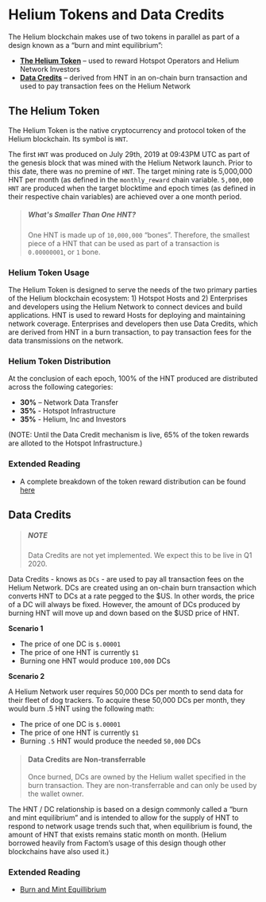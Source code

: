 # Helium Tokens and Data Credits


The Helium blockchain makes use of two tokens in parallel as part of a design known as a “burn and mint equilibrium”:
 
* **[The Helium Token](#the-helium-token)** – used to reward Hotspot Operators and Helium Network Investors 
* **[Data Credits](#data-credits)** – derived from HNT in an on-chain burn transaction and used to pay transaction fees on the Helium Network


## The Helium Token
[the-helium-token]: (#the-helium-token)

The Helium Token is the native cryptocurrency and protocol token of the Helium blockchain. Its symbol is `HNT`. 

The first `HNT` was produced on July 29th, 2019 at 09:43PM UTC as part of the genesis block that was mined with the Helium Network launch. Prior to this date, there was no premine of `HNT`. The target mining rate is 5,000,000 HNT per month (as defined in the `monthly_reward` chain variable. `5,000,000 HNT` are produced when the target blocktime and epoch times (as defined in their respective chain variables) are achieved over a one month period.

> ##### What's Smaller Than One HNT?
> One HNT is made up of `10,000,000` “bones”. Therefore, the smallest piece of a HNT that can be used as part of a transaction 
> is `0.00000001`, or `1` bone.

### Helium Token Usage

The Helium Token is designed to serve the needs of the two primary parties of the Helium blockchain ecosystem: 1) Hotspot Hosts and 2) Enterprises and developers using the Helium Network to connect devices and build applications. HNT is used to reward Hosts for deploying and maintaining network coverage. Enterprises and developers then use Data Credits, which are derived from HNT in a burn transaction, to pay transaction fees for the data transmissions on the network.

### Helium Token Distribution
At the conclusion of each epoch, 100% of the HNT produced are distributed across the following categories:

* **30%** – Network Data Transfer 
* **35%** - Hotspot Infrastructure 
* **35%** - Helium, Inc and Investors 

(NOTE: Until the Data Credit mechanism is live, 65% of the token rewards are alloted to the Hotspot Infrastructure.)

### Extended Reading

* A complete breakdown of the token reward distribution can be found [here](https://www.helium.com/tokens)

## Data Credits
[data-credits]: #data-credits

>##### NOTE 
>Data Credits are not yet implemented. We expect this to be live in Q1 2020.

Data Credits - knows as `DCs` - are used to pay all transaction fees on the Helium Network. DCs are created using an on-chain burn transaction which converts HNT to DCs at a rate pegged to the $US. In other words, the price of a DC will always be fixed. However, the amount of DCs produced by burning HNT will move up and down based on the $USD price of HNT. 

**Scenario 1** 

* The price of one DC is `$.00001`
* The price of one HNT is currently `$1`
* Burning one HNT would produce `100,000` DCs

**Scenario 2**

A Helium Network user requires 50,000 DCs per month to send data for their fleet of dog trackers. To acquire these 50,000 DCs per month, they would burn .5 HNT using the following math:

* The price of one DC is `$.00001`
* The price of one HNT is currently `$1`
* Burning `.5` HNT would produce the needed `50,000` DCs

>#### Data Credits are Non-transferrable 
> Once burned, DCs are owned by the Helium wallet specified in the burn transaction. They are non-transferrable and can 
> only be used by the wallet owner. 

The HNT / DC relationship is based on a design commonly called a “burn and mint equilibrium” and is intended to allow for the supply of HNT to respond to network usage trends such that, when equilibrium is found, the amount of HNT that exists remains static month on month. (Helium borrowed heavily from Factom’s usage of this design though other blockchains have also used it.)

### Extended Reading 

* [Burn and Mint Equillibrium](#https://multicoin.capital/2018/02/13/new-models-utility-tokens/)
